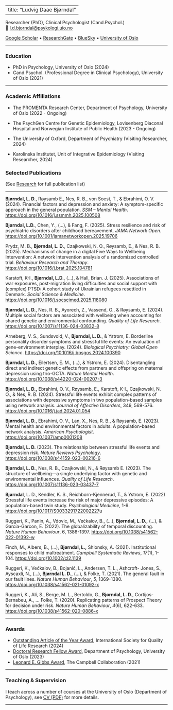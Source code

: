# 

---
title: "Ludvig Daae Bjørndal"
---

Researcher (PhD), Clinical Psychologist (Cand.Psychol.)\
📧 [l.d.bjorndal\@psykologi.uio.no](mailto:l.d.bjorndal@psykologi.uio.no)

[Google Scholar](https://scholar.google.com/citations?user=MDH9VfoAAAAJ&hl=en) • [ResearchGate](https://www.researchgate.net/profile/Ludvig_Bjorndal) • [BlueSky](https://bsky.app/profile/ludvigdb.bsky.social) • [University of Oslo](https://www.sv.uio.no/psi/english/people/academic/ludvigdb/)

------------------------------------------------------------------------

### Education

-   PhD in Psychology, University of Oslo (2024)
-   Cand.Psychol. (Professional Degree in Clinical Psychology), University of Oslo (2021)

------------------------------------------------------------------------

### Academic Affiliations

-   The PROMENTA Research Center, Department of Psychology, University of Oslo (2022 - Ongoing)

-   The PsychGen Centre for Genetic Epidemiology, Lovisenberg Diaconal Hospital and Norwegian Institute of Public Health (2023 - Ongoing)

-   The University of Oxford, Department of Psychiatry (Visiting Researcher, 2024)

-   Karolinska Institutet, Unit of Integrative Epidemiology (Visiting Researcher, 2024)

### Selected Publications

(See [Research](research.qmd) for full publication list)

------------------------------------------------------------------------

**Bjørndal, L. D.**, Røysamb E., Nes, R. B., von Soest, T., & Ebrahimi, O. V. (2024). Financial factors and depression and anxiety: A symptom-specific approach in the general population. *SSM – Mental Health*. <https://doi.org/10.1016/j.ssmmh.2025.100508>

**Bjørndal, L.D.**, Chen, Y., (…), & Fang, F. (2025). Stress resilience and risk of psychiatric disorders after childhood bereavement. *JAMA Network Open*. <https://doi.org/10.1001/jamanetworkopen.2025.19706>

Prydz, M. B., **Bjørndal, L. D.**, Czajkowski, N. O., Røysamb, E., & Nes, R. B. (2025). Mechanisms of change in a digital Five Ways to Wellbeing Intervention: A network intervention analysis of a randomized controlled trial. *Behaviour Research and Therapy*. <https://doi.org/10.1016/j.brat.2025.104781>

Karstoft, K-I., **Bjørndal, L.D.**, (...), & Hall, Brian. J. (2025). Associations of war exposures, post-migration living difficulties and social support with (complex) PTSD: A cohort study of Ukrainian refugees resettled in Denmark. *Social Science & Medicine*. <https://doi.org/10.1016/j.socscimed.2025.118080>

**Bjørndal, L. D.**, Nes, R. B., Ayorech, Z., Vassend, O., & Røysamb, E. (2024). Multiple social factors are associated with wellbeing when accounting for shared genetic and environmental confounding. *Quality of Life Research*. <https://doi.org/10.1007/s11136-024-03832-8>

Arneberg, V. S., Sundsvold, V., **Bjørndal, L. D.**, & Ystrom, E. Borderline personality disorder symptoms and stressful life events: An evaluation of gene-environment interplay. (2024). *Biological Psychiatry: Global Open Science*. <https://doi.org/10.1016/j.bpsgos.2024.100390>

**Bjørndal, L. D.,** Eilertsen, E. M., (...), & Ystrom, E. (2024). Disentangling direct and indirect genetic effects from partners and offspring on maternal depression using trio-GCTA. *Nature Mental Health*. <https://doi.org/10.1038/s44220-024-00207-3>

**Bjørndal, L. D.,** Ebrahimi, O. V., Røysamb, E., Karstoft, K-I., Czajkowski, N. O., & Nes, R. B. (2024). Stressful life events exhibit complex patterns of associations with depressive symptoms in two population-based samples using network analysis. *Journal of Affective Disorders*, 349, 569-576. <https://doi.org/10.1016/j.jad.2024.01.054>

**Bjørndal, L. D.**, Ebrahimi, O. V., Lan, X., Nes, R. B., & Røysamb, E. (2023). Mental health and environmental factors in adults: A population-based network analysis. *American Psychologist*. <https://doi.org/10.1037/amp0001208>

**Bjørndal, L. D.** (2023). The relationship between stressful life events and depression risk. *Nature Reviews Psychology*. <https://doi.org/10.1038/s44159-023-00216-6>

**Bjørndal, L. D.**, Nes, R. B., Czajkowski, N., & Røysamb E. (2023). The structure of wellbeing—a single underlying factor with genetic and environmental influences. *Quality of Life Research*. <https://doi.org/10.1007/s11136-023-03437-7>

**Bjørndal**, L. D., Kendler, K. S., Reichborn-Kjennerud, T., & Ystrom, E. (2022) Stressful life events increase the risk of major depressive episodes: A population-based twin study. *Psychological Medicine*, 1-9. <https://doi.org/10.1017/S0033291722002227>u

Ruggeri, K., Panin, A., Vdovic, M., Većkalov, B., (…), **Bjørndal, L. D.,** (…), & García-Garcon, E. (2022). The globalizability of temporal discounting. *Nature Human Behaviour*, 6, 1386-1397. <https://doi.org/10.1038/s41562-022-01392-w>

Finch, M., Albers, B., (…), **Bjørndal, L.,** Shlonsky, A. (2021). Institutional responses to child maltreatment. *Campbell Systematic Reviews*, *17*(1), 1-104. <https://doi.org/10.1002/cl2.1139>

Ruggeri, K., Većkalov, B., Bojanić, L., Andersen, T. L., Ashcroft- Jones, S., Ayscaxli, N., (...), **Bjørndal L. D.**, (…), & Folke, T. (2021). The general fault in our fault lines. *Nature Human Behaviour*, *5,* 1369-1380. <https://doi.org/10.1038/s41562-021-01092-x>

Ruggeri, K., Alí, S., Berge, M. L., Bertoldo, G., **Bjørndal, L. D**., Cortijos-Bernabeu, A., ... Folke, T. (2020). Replicating patterns of Prospect Theory for decision under risk. *Nature Human Behaviour*, *4*(6), 622-633. <https://doi.org/10.1038/s41562-020-0886-x>

------------------------------------------------------------------------

### Awards

-   [Outstanding Article of the Year Award](https://www.isoqol.org/membership/awards/), International Society for Quality of Life Research (2024)
-   [Doctoral Research Fellow Award](https://www.sv.uio.no/psi/english/about/news/2024/PSIS-artikkelpris-2024-%20engelsk), Department of Psychology, University of Oslo (2023)
-   [Leonard E. Gibbs Award](https://www.campbellcollaboration.org/get-involved/awards/leonard-e-gibbs-award/), The Campbell Collaboration (2021)

------------------------------------------------------------------------

### Teaching & Supervision

I teach across a number of courses at the University of Oslo (Department of Psychology), see <a href="https://ludvigdb.github.io/website/cv/CV_New_300725.pdf" target="_blank">CV (PDF)</a> for more details.

------------------------------------------------------------------------

### 
